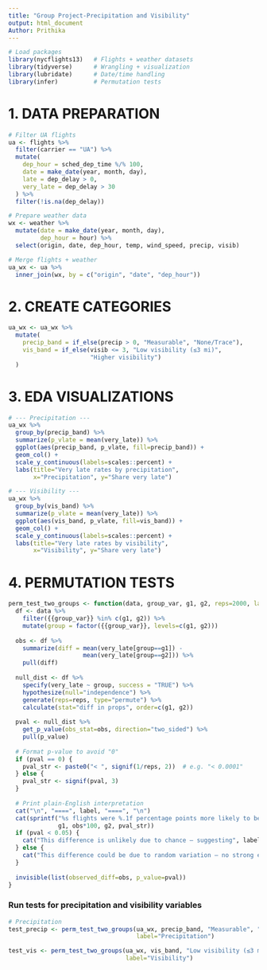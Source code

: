 ---
title: "Group Project-Precipitation and Visibility"
output: html_document
Author: Prithika
---


```{r}
# Load packages
library(nycflights13)   # Flights + weather datasets
library(tidyverse)      # Wrangling + visualization
library(lubridate)      # Date/time handling
library(infer)          # Permutation tests
```

# 1. DATA PREPARATION

```{r}
# Filter UA flights
ua <- flights %>%
  filter(carrier == "UA") %>%
  mutate(
    dep_hour = sched_dep_time %/% 100,
    date = make_date(year, month, day),
    late = dep_delay > 0,
    very_late = dep_delay > 30
  ) %>%
  filter(!is.na(dep_delay))

# Prepare weather data
wx <- weather %>%
  mutate(date = make_date(year, month, day),
         dep_hour = hour) %>%
  select(origin, date, dep_hour, temp, wind_speed, precip, visib)

# Merge flights + weather
ua_wx <- ua %>%
  inner_join(wx, by = c("origin", "date", "dep_hour"))
```

# 2. CREATE CATEGORIES

```{r}
ua_wx <- ua_wx %>%
  mutate(
    precip_band = if_else(precip > 0, "Measurable", "None/Trace"),
    vis_band = if_else(visib <= 3, "Low visibility (≤3 mi)",
                       "Higher visibility")
  )
```

# 3. EDA VISUALIZATIONS

```{r}
# --- Precipitation ---
ua_wx %>%
  group_by(precip_band) %>%
  summarize(p_vlate = mean(very_late)) %>%
  ggplot(aes(precip_band, p_vlate, fill=precip_band)) +
  geom_col() +
  scale_y_continuous(labels=scales::percent) +
  labs(title="Very late rates by precipitation",
       x="Precipitation", y="Share very late")
```

```{r}
# --- Visibility ---
ua_wx %>%
  group_by(vis_band) %>%
  summarize(p_vlate = mean(very_late)) %>%
  ggplot(aes(vis_band, p_vlate, fill=vis_band)) +
  geom_col() +
  scale_y_continuous(labels=scales::percent) +
  labs(title="Very late rates by visibility",
       x="Visibility", y="Share very late")
```

# 4. PERMUTATION TESTS

```{r}
perm_test_two_groups <- function(data, group_var, g1, g2, reps=2000, label="") {
  df <- data %>%
    filter({{group_var}} %in% c(g1, g2)) %>%
    mutate(group = factor({{group_var}}, levels=c(g1, g2)))
  
  obs <- df %>%
    summarize(diff = mean(very_late[group==g1]) -
                     mean(very_late[group==g2])) %>%
    pull(diff)
  
  null_dist <- df %>%
    specify(very_late ~ group, success = "TRUE") %>%
    hypothesize(null="independence") %>%
    generate(reps=reps, type="permute") %>%
    calculate(stat="diff in props", order=c(g1, g2))
  
  pval <- null_dist %>%
    get_p_value(obs_stat=obs, direction="two_sided") %>%
    pull(p_value)
  
  # Format p-value to avoid "0"
  if (pval == 0) {
    pval_str <- paste0("< ", signif(1/reps, 2))  # e.g. "< 0.0001"
  } else {
    pval_str <- signif(pval, 3)
  }
  
  # Print plain-English interpretation
  cat("\n", "====", label, "====", "\n")
  cat(sprintf("%s flights were %.1f percentage points more likely to be very late than %s flights (p %s).\n",
              g1, obs*100, g2, pval_str))
  if (pval < 0.05) {
    cat("This difference is unlikely due to chance — suggesting", label, "matters for delays.\n")
  } else {
    cat("This difference could be due to random variation — no strong evidence that", label, "matters.\n")
  }
  
  invisible(list(observed_diff=obs, p_value=pval))
}
```

### Run tests for precipitation and visibility variables ###

```{r}
# Precipitation
test_precip <- perm_test_two_groups(ua_wx, precip_band, "Measurable", "None/Trace",
                                    label="Precipitation")
```

```{r}
test_vis <- perm_test_two_groups(ua_wx, vis_band, "Low visibility (≤3 mi)", "Higher visibility",
                                 label="Visibility")
```

